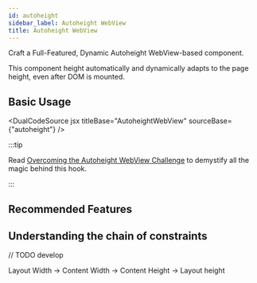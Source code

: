 ```yaml
---
id: autoheight
sidebar_label: Autoheight WebView
title: Autoheight WebView
---
```


<Subtitle>
Craft a Full-Featured, Dynamic Autoheight WebView-based component.
</Subtitle>

This component height automatically and dynamically adapts to the page height,
even after DOM is mounted.

<APIBox reference="useAutoheight" type="function" />

## Basic Usage

<DualCodeSource jsx titleBase="AutoheightWebView" sourceBase={"autoheight"} />

:::tip

Read [Overcoming the Autoheight WebView
Challenge](/blog/2020/09/15/overcoming-the-autoheight-webview-challenge) to demystify all the magic behind this hook.

:::

## Recommended Features

## Understanding the chain of constraints

// TODO develop

Layout Width → Content Width → Content Height → Layout height

